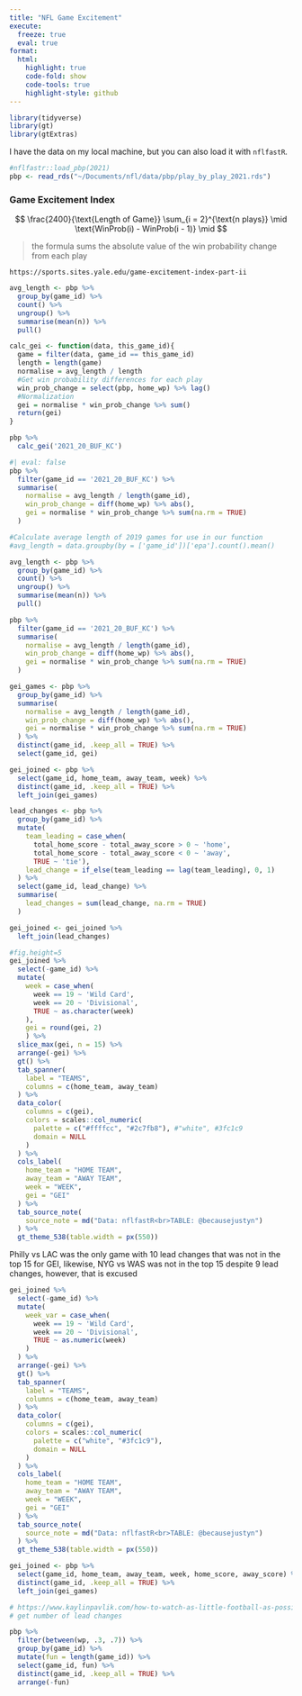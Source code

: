 ```yaml
---
title: "NFL Game Excitement"
execute: 
  freeze: true
  eval: true
format:
  html:
    highlight: true
    code-fold: show
    code-tools: true
    highlight-style: github
---
```



```r
library(tidyverse)
library(gt)
library(gtExtras)
```

I have the data on my local machine, but you can also load it with `nflfastR`.
```r
#nflfastr::load_pbp(2021)
pbp <- read_rds("~/Documents/nfl/data/pbp/play_by_play_2021.rds")
```

### Game Excitement Index  

$$
\frac{2400}{\text{Length of Game}} \sum_{i = 2}^{\text{n plays}} \mid \text{WinProb(i) - WinProb(i - 1)} \mid
$$

> the formula sums the absolute value of the win probability change from each play

`https://sports.sites.yale.edu/game-excitement-index-part-ii`

```r
avg_length <- pbp %>%
  group_by(game_id) %>%
  count() %>%
  ungroup() %>%
  summarise(mean(n)) %>%
  pull()

calc_gei <- function(data, this_game_id){
  game = filter(data, game_id == this_game_id)
  length = length(game)
  normalise = avg_length / length
  #Get win probability differences for each play
  win_prob_change = select(pbp, home_wp) %>% lag()
  #Normalization
  gei = normalise * win_prob_change %>% sum()
  return(gei)
}
```

```r
pbp %>%
  calc_gei('2021_20_BUF_KC')
```

```r
#| eval: false
pbp %>%
  filter(game_id == '2021_20_BUF_KC') %>%
  summarise(
    normalise = avg_length / length(game_id),
    win_prob_change = diff(home_wp) %>% abs(),
    gei = normalise * win_prob_change %>% sum(na.rm = TRUE)
  )
```

```r
#Calculate average length of 2019 games for use in our function
#avg_length = data.groupby(by = ['game_id'])['epa'].count().mean()

avg_length <- pbp %>%
  group_by(game_id) %>%
  count() %>%
  ungroup() %>%
  summarise(mean(n)) %>%
  pull()

pbp %>%
  filter(game_id == '2021_20_BUF_KC') %>%
  summarise(
    normalise = avg_length / length(game_id),
    win_prob_change = diff(home_wp) %>% abs(),
    gei = normalise * win_prob_change %>% sum(na.rm = TRUE)
  )
```


```r
gei_games <- pbp %>%
  group_by(game_id) %>%
  summarise(
    normalise = avg_length / length(game_id),
    win_prob_change = diff(home_wp) %>% abs(),
    gei = normalise * win_prob_change %>% sum(na.rm = TRUE)
  ) %>%
  distinct(game_id, .keep_all = TRUE) %>%
  select(game_id, gei)
```

```r
gei_joined <- pbp %>%
  select(game_id, home_team, away_team, week) %>%
  distinct(game_id, .keep_all = TRUE) %>%
  left_join(gei_games)

lead_changes <- pbp %>%
  group_by(game_id) %>%
  mutate(
    team_leading = case_when(
      total_home_score - total_away_score > 0 ~ 'home',
      total_home_score - total_away_score < 0 ~ 'away',
      TRUE ~ 'tie'),
    lead_change = if_else(team_leading == lag(team_leading), 0, 1)
  ) %>%
  select(game_id, lead_change) %>%
  summarise(
    lead_changes = sum(lead_change, na.rm = TRUE)
  )

gei_joined <- gei_joined %>%
  left_join(lead_changes)
```


```r
#fig.height=5
gei_joined %>%
  select(-game_id) %>%
  mutate(
    week = case_when(
      week == 19 ~ 'Wild Card',
      week == 20 ~ 'Divisional',
      TRUE ~ as.character(week)
    ),
    gei = round(gei, 2)
    ) %>% 
  slice_max(gei, n = 15) %>%
  arrange(-gei) %>%
  gt() %>%
  tab_spanner(
    label = "TEAMS",
    columns = c(home_team, away_team)
  ) %>%
  data_color(
    columns = c(gei),
    colors = scales::col_numeric(
      palette = c("#ffffcc", "#2c7fb8"), #"white", #3fc1c9
      domain = NULL
    )
  ) %>% 
  cols_label(
    home_team = "HOME TEAM",
    away_team = "AWAY TEAM",
    week = "WEEK",
    gei = "GEI"
  ) %>% 
  tab_source_note(
    source_note = md("Data: nflfastR<br>TABLE: @becausejustyn")
  ) %>% 
  gt_theme_538(table.width = px(550))
```

Philly vs LAC was the only game with 10 lead changes that was not in the top 15 for GEI, likewise, NYG vs WAS was not in the top 15 despite 9 lead changes, however, that is excused 

```r
gei_joined %>%
  select(-game_id) %>%
  mutate(
    week_var = case_when(
      week == 19 ~ 'Wild Card',
      week == 20 ~ 'Divisional',
      TRUE ~ as.numeric(week)
    )
  ) %>%
  arrange(-gei) %>%
  gt() %>%
  tab_spanner(
    label = "TEAMS",
    columns = c(home_team, away_team)
  ) %>%
  data_color(
    columns = c(gei),
    colors = scales::col_numeric(
      palette = c("white", "#3fc1c9"),
      domain = NULL
    )
  ) %>% 
  cols_label(
    home_team = "HOME TEAM",
    away_team = "AWAY TEAM",
    week = "WEEK",
    gei = "GEI"
  ) %>% 
  tab_source_note(
    source_note = md("Data: nflfastR<br>TABLE: @becausejustyn")
  ) %>% 
  gt_theme_538(table.width = px(550))
```

```r
gei_joined <- pbp %>%
  select(game_id, home_team, away_team, week, home_score, away_score) %>%
  distinct(game_id, .keep_all = TRUE) %>%
  left_join(gei_games)
```

```r
# https://www.kaylinpavlik.com/how-to-watch-as-little-football-as-possible/
# get number of lead changes


```


```r
pbp %>%
  filter(between(wp, .3, .7)) %>%
  group_by(game_id) %>%
  mutate(fun = length(game_id)) %>%
  select(game_id, fun) %>%
  distinct(game_id, .keep_all = TRUE) %>%
  arrange(-fun)
```

